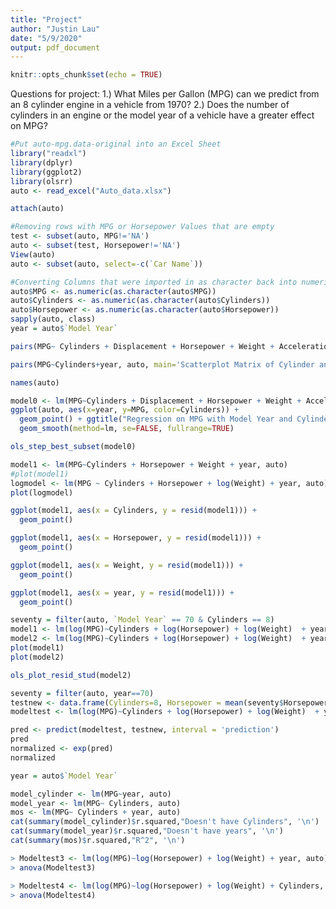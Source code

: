 ```yaml
---
title: "Project"
author: "Justin Lau"
date: "5/9/2020"
output: pdf_document
---
```


```r
knitr::opts_chunk$set(echo = TRUE)
```
Questions for project:
1.) What Miles per Gallon (MPG) can we predict from an 8 cylinder engine in a vehicle from 1970?
2.) Does the number of cylinders in an engine or the model year of a vehicle have a greater effect on MPG?

```r
#Put auto-mpg.data-original into an Excel Sheet
library("readxl")
library(dplyr)
library(ggplot2)
library(olsrr)
auto <- read_excel("Auto_data.xlsx") 
```

```r
attach(auto)
```

```r
#Removing rows with MPG or Horsepower Values that are empty
test <- subset(auto, MPG!='NA')
auto <- subset(test, Horsepower!='NA')
View(auto) 
auto <- subset(auto, select=-c(`Car Name`))
```
```r
#Converting Columns that were imported in as character back into numeric values
auto$MPG <- as.numeric(as.character(auto$MPG))
auto$Cylinders <- as.numeric(as.character(auto$Cylinders))
auto$Horsepower <- as.numeric(as.character(auto$Horsepower))
sapply(auto, class)
year = auto$`Model Year`
```
```r
pairs(MPG~ Cylinders + Displacement + Horsepower + Weight + Acceleration + year + Origin, auto, main='Scatterplot Matrix of Auto-MPG Data', cex=.5)

```

```r
pairs(MPG~Cylinders+year, auto, main='Scatterplot Matrix of Cylinder and Model Year on MPG')

names(auto)
```
```r
model0 <- lm(MPG~Cylinders + Displacement + Horsepower + Weight + Acceleration + year + Origin, auto)
ggplot(auto, aes(x=year, y=MPG, color=Cylinders)) +
  geom_point() + ggtitle("Regression on MPG with Model Year and Cylinders") +
  geom_smooth(method=lm, se=FALSE, fullrange=TRUE)

ols_step_best_subset(model0)
```

```r
model1 <- lm(MPG~Cylinders + Horsepower + Weight + year, auto)
#plot(model1)
logmodel <- lm(MPG ~ Cylinders + Horsepower + log(Weight) + year, auto)
plot(logmodel)
```

```r
ggplot(model1, aes(x = Cylinders, y = resid(model1))) +
  geom_point() 

ggplot(model1, aes(x = Horsepower, y = resid(model1))) +
  geom_point() 

ggplot(model1, aes(x = Weight, y = resid(model1))) +
  geom_point() 

ggplot(model1, aes(x = year, y = resid(model1))) +
  geom_point() 
```

```r
seventy = filter(auto, `Model Year` == 70 & Cylinders == 8)
model1 <- lm(log(MPG)~Cylinders + log(Horsepower) + log(Weight)  + year, auto)
model2 <- lm(log(MPG)~Cylinders + log(Horsepower) + log(Weight)  + year + Cylinders*year, auto)
plot(model1)
plot(model2)

ols_plot_resid_stud(model2)
```

```r
seventy = filter(auto, year==70)
testnew <- data.frame(Cylinders=8, Horsepower = mean(seventy$Horsepower),Weight = mean(seventy$Weight), year = 70)
modeltest <- lm(log(MPG)~Cylinders + log(Horsepower) + log(Weight)  + year , auto)

pred <- predict(modeltest, testnew, interval = 'prediction')
pred
normalized <- exp(pred)
normalized
```

```r
year = auto$`Model Year`
```


```r
model_cylinder <- lm(MPG~year, auto)
model_year <- lm(MPG~ Cylinders, auto)
mos <- lm(MPG~ Cylinders + year, auto)
cat(summary(model_cylinder)$r.squared,"Doesn't have Cylinders", '\n')
cat(summary(model_year)$r.squared,"Doesn't have years", '\n')
cat(summary(mos)$r.squared,"R^2", '\n')
```

```r
> Modeltest3 <- lm(log(MPG)~log(Horsepower) + log(Weight) + year, auto)
> anova(Modeltest3)

> Modeltest4 <- lm(log(MPG)~log(Horsepower) + log(Weight) + Cylinders, auto)
> anova(Modeltest4)


```